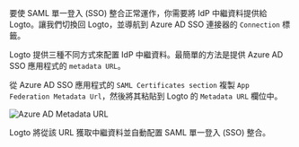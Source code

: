 要使 SAML 單一登入 (SSO) 整合正常運作，你需要將 IdP 中繼資料提供給 Logto。讓我們切換回 Logto，並導航到 Azure AD SSO 連接器的 `Connection` 標籤。

Logto 提供三種不同方式來配置 IdP 中繼資料。最簡單的方法是提供 Azure AD SSO 應用程式的 `metadata URL`。

從 Azure AD SSO 應用程式的 `SAML Certificates section` 複製 `App Federation Metadata Url`，然後將其粘貼到 Logto 的 `Metadata URL` 欄位中。

<img src="/img/assets/azure_ad_metadata_url.webp" alt="Azure AD Metadata URL" />

Logto 將從該 URL 獲取中繼資料並自動配置 SAML 單一登入 (SSO) 整合。
